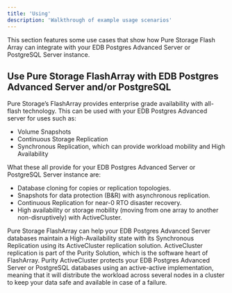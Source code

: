```yaml
---
title: 'Using'
description: 'Walkthrough of example usage scenarios'
---
```


This section features some use cases that show how Pure Storage Flash Array can integrate with your EDB Postgres Advanced Server or PostgreSQL Server instance.

## Use Pure Storage FlashArray with EDB Postgres Advanced Server and/or PostgreSQL

Pure Storage’s FlashArray provides enterprise grade availability with all-flash technology.  This can be used with your EDB Postgres Advanced server for uses such as: 
- Volume Snapshots
- Continuous Storage Replication 
- Synchronous Replication, which can provide workload mobility and High Availability

What these all provide for your EDB Postgres Advanced Server or PostgreSQL Server instance are:
- Database cloning for copies or replication topologies.
- Snapshots for data protection (B&R) with asynchronous replication.
- Continuous Replication for near-0 RTO disaster recovery.
- High availability or storage mobility (moving from one array to another non-disruptively) with ActiveCluster.

Pure Storage FlashArray can help your EDB Postgres Advanced Server databases maintain a High-Availability state with its Synchronous Replication using its ActiveCluster replication solution.  ActiveCluster replication is part of the Purity Solution, which is the software heart of FlashArray.  Purity ActiveCluster protects your EDB Postgres Advanced Server or PostgreSQL databases using an active-active implementation, meaning that it will distribute the workload across several nodes in a cluster to keep your data safe and available in case of a failure.